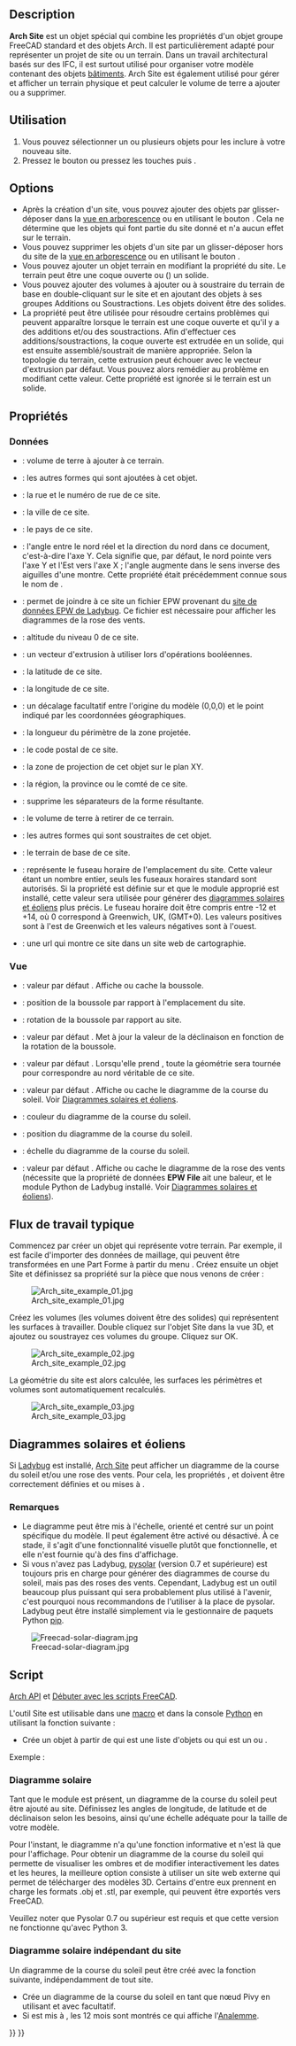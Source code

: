 <languages/>

{{Docnav/fr
|[[BIM_Project/fr|Projet]]
|[[Arch_Building/fr|Bâtiment]]
|[[BIM_Workbench/fr|Atelier BIM]]
|IconL=BIM_Project.svg
|IconR=Arch_Building.svg
|IconC=Workbench_BIM.svg
}}

{{VeryImportantMessage|Cette commande fait partie de l'ensemble intégré de l'[[BIM_Workbench/fr|atelier BIM]] avec la V1.0<br>
Cette page a été mise à jour pour cette version.}}

{{GuiCommand/fr
|Name=Arch Site
|Name/fr=Arch Site
|MenuLocation=3D/BIM → Site
|Workbenches=[[BIM_Workbench/fr|BIM]]
|Shortcut={{KEY|S}} {{KEY|I}}
|SeeAlso=
}}

==Description==

'''Arch Site''' est un objet spécial qui combine les propriétés d'un objet groupe FreeCAD standard et des objets Arch. Il est particulièrement adapté pour représenter un projet de site ou un terrain. Dans un travail architectural basés sur des IFC, il est surtout utilisé pour organiser votre modèle contenant des objets [[Arch_Building/fr|bâtiments]]. Arch Site est également utilisé pour gérer et afficher un terrain physique et peut calculer le volume de terre a ajouter ou a supprimer.

<span id="Usage"></span>
==Utilisation==

# Vous pouvez sélectionner un ou plusieurs objets pour les inclure à votre nouveau site.
# Pressez le bouton {{Button|[[Image:Arch_Site.svg|16px]] [[Arch_Site/fr|Site]]}} ou pressez les touches {{KEY|S}} puis {{KEY|I}}.

==Options==

* Après la création d'un site, vous pouvez ajouter des objets par glisser-déposer dans la [[Tree_view/fr|vue en arborescence]] ou en utilisant le bouton {{Button|[[Image:Arch Add.svg|16px]] [[Arch_Add/fr|Arch Ajouter]]}}. Cela ne détermine que les objets qui font partie du site donné et n'a aucun effet sur le terrain.
* Vous pouvez supprimer les objets d'un site par un glisser-déposer hors du site de la [[Tree_view/fr|vue en arborescence]] ou en utilisant le bouton {{Button|[[Image:Arch Remove.svg|16px]] [[Arch_Remove/fr|Arch Supprimer]]}}.
* Vous pouvez ajouter un objet terrain en modifiant la propriété {{PropertyData|Terrain}} du site. Le terrain peut être une coque ouverte ou ({{Version/fr|0.21}}) un solide.
* Vous pouvez ajouter des volumes à ajouter ou à soustraire du terrain de base en double-cliquant sur le site et en ajoutant des objets à ses groupes Additions ou Soustractions. Les objets doivent être des solides.
* La propriété {{PropertyData|Extrusion Vector}} peut être utilisée pour résoudre certains problèmes qui peuvent apparaître lorsque le terrain est une coque ouverte et qu'il y a des additions et/ou des soustractions. Afin d'effectuer ces additions/soustractions, la coque ouverte est extrudée en un solide, qui est ensuite assemblé/soustrait de manière appropriée. Selon la topologie du terrain, cette extrusion peut échouer avec le vecteur d'extrusion par défaut. Vous pouvez alors remédier au problème en modifiant cette valeur. Cette propriété est ignorée si le terrain est un solide.

<span id="Properties"></span>
==Propriétés==

<span id="Data"></span>
=== Données ===

{{Properties_Title|Site}}

* {{PropertyData|Addition Volume|Volume}} : volume de terre à ajouter à ce terrain.
* {{PropertyData|Additions|LinkList}} : les autres formes qui sont ajoutées à cet objet.
* {{PropertyData|Address|String}} : la rue et le numéro de rue de ce site.
* {{PropertyData|City|String}} : la ville de ce site.
* {{PropertyData|Country|String}} : le pays de ce site.
* {{PropertyData|Declination|Angle}} : l'angle entre le nord réel et la direction du nord dans ce document, c'est-à-dire l'axe Y. Cela signifie que, par défaut, le nord pointe vers l'axe Y et l'Est vers l'axe X ; l'angle augmente dans le sens inverse des aiguilles d'une montre. Cette propriété était précédemment connue sous le nom de {{PropertyData|North Deviation}}.
* {{PropertyData|EPW File|FileIncluded}} : permet de joindre à ce site un fichier EPW provenant du [https://www.ladybug.tools/epwmap/ site de données EPW de Ladybug]. Ce fichier est nécessaire pour afficher les diagrammes de la rose des vents.
* {{PropertyData|Elevation|Length}} : altitude du niveau 0 de ce site.
* {{PropertyData|Extrusion Vector|Vector}} : un vecteur d'extrusion à utiliser lors d'opérations booléennes.
* {{PropertyData|Latitude|Float}} : la latitude de ce site.
* {{PropertyData|Longitude|Float}} : la longitude de ce site.
* {{PropertyData|Origin Offset|Vector}} : un décalage facultatif entre l'origine du modèle (0,0,0) et le point indiqué par les coordonnées géographiques.
* {{PropertyData|Perimeter|Length}} : la longueur du périmètre de la zone projetée.
* {{PropertyData|Postal Code|String}} : le code postal de ce site.
* {{PropertyData|Projected Area|Area}} : la zone de projection de cet objet sur le plan XY.
* {{PropertyData|Region|String}} : la région, la province ou le comté de ce site.
* {{PropertyData|Remove Splitter|Bool}} : supprime les séparateurs de la forme résultante.
* {{PropertyData|Subtraction Volume|Volume}} : le volume de terre à retirer de ce terrain.
* {{PropertyData|Subtractions|LinkList}} : les autres formes qui sont soustraites de cet objet.
* {{PropertyData|Terrain|Link}} : le terrain de base de ce site.
* {{PropertyData|Time Zone|Integer}} : représente le fuseau horaire de l'emplacement du site. Cette valeur étant un nombre entier, seuls les fuseaux horaires standard sont autorisés. Si la propriété {{PropertyView|Solar Diagram}} est définie sur {{TRUE}} et que le module approprié est installé, cette valeur sera utilisée pour générer des [[#Diagrammes_solaires_et_éoliens|diagrammes solaires et éoliens]] plus précis. Le fuseau horaire doit être compris entre -12 et +14, où 0 correspond à Greenwich, UK, (GMT+0). Les valeurs positives sont à l'est de Greenwich et les valeurs négatives sont à l'ouest.
* {{PropertyData|Url|String}} : une url qui montre ce site dans un site web de cartographie.

<span id="View"></span>
=== Vue ===

{{Properties_Title|Compass}}

* {{PropertyView|Compass|Bool}} : valeur par défaut {{Value|False}}. Affiche ou cache la boussole.
* {{PropertyView|Compass Position|Vector}} : position de la boussole par rapport à l'emplacement du site.
* {{PropertyView|Compass Rotation|Angle}} : rotation de la boussole par rapport au site.
* {{PropertyView|Update Declination|Bool}} : valeur par défaut {{Value|False}}. Met à jour la valeur de la déclinaison en fonction de la rotation de la boussole.

{{Properties_Title|Site}}

* {{PropertyView|Orientation|Enumeration}} : valeur par défaut {{Value|Project North}}. Lorsqu'elle prend {{Value|True North}}, toute la géométrie sera tournée pour correspondre au nord véritable de ce site.
* {{PropertyView|Solar Diagram|Bool}} : valeur par défaut {{Value|False}}. Affiche ou cache le diagramme de la course du soleil. Voir [[#Diagrammes_solaires_et_éoliens|Diagrammes solaires et éoliens]].
* {{PropertyView|Solar Diagram Color|Color}} : couleur du diagramme de la course du soleil.
* {{PropertyView|Solar Diagram Position|Vector}} : position du diagramme de la course du soleil.
* {{PropertyView|Solar Diagram Scale|Float}} : échelle du diagramme de la course du soleil.
* {{PropertyView|Wind Rose|Bool}} : valeur par défaut {{Value|False}}. Affiche ou cache le diagramme de la rose des vents (nécessite que la propriété de données '''EPW File''' ait une baleur, et le module Python de Ladybug installé. Voir [[#Diagrammes_solaires_et_éoliens|Diagrammes solaires et éoliens]]).

<span id="Typical_workflow"></span>
== Flux de travail typique ==

Commencez par créer un objet qui représente votre terrain. Par exemple, il est facile d'importer des données de maillage, qui peuvent être transformées en une Part Forme à partir du menu {{MenuCommand|Part → Créer une forme à partir d'un maillage}}. Créez ensuite un objet Site et définissez sa propriété {{PropertyData|Terrain}} sur la pièce que nous venons de créer :

[[Image:Arch site example 01.jpg]]

Créez les volumes (les volumes doivent être des solides) qui représentent les surfaces à travailler. Double cliquez sur l'objet Site dans la vue 3D, et ajoutez ou soustrayez ces volumes du groupe. Cliquez sur OK.

[[Image:Arch site example 02.jpg]]

La géométrie du site est alors calculée, les surfaces les périmètres et volumes sont automatiquement recalculés.

[[Image:Arch site example 03.jpg]]

<span id="Solar_and_wind_diagrams"></span>
== Diagrammes solaires et éoliens ==

Si [https://www.ladybug.tools/ladybug.html Ladybug] est installé, [[Arch_Site/fr|Arch Site]] peut afficher un diagramme de la course du soleil et/ou une rose des vents. Pour cela, les propriétés {{PropertyData|Longitude}}, {{PropertyData|Latitude}} et {{PropertyData|NorthDeviation}} doivent être correctement définies et {{PropertyView|SolarDiagram}} ou {{PropertyView|Wind Rose}} mises à {{TRUE}}.

<span id="Notes"></span>
=== Remarques ===

* Le diagramme peut être mis à l'échelle, orienté et centré sur un point spécifique du modèle. Il peut également être activé ou désactivé. À ce stade, il s'agit d'une fonctionnalité visuelle plutôt que fonctionnelle, et elle n'est fournie qu'à des fins d'affichage. 
* Si vous n'avez pas Ladybug, [http://pysolar.org/ pysolar] (version 0.7 et supérieure) est toujours pris en charge pour générer des diagrammes de course du soleil, mais pas des roses des vents. Cependant, Ladybug est un outil beaucoup plus puissant qui sera probablement plus utilisé à l'avenir, c'est pourquoi nous recommandons de l'utiliser à la place de pysolar. Ladybug peut être installé simplement via le gestionnaire de paquets Python [https://github.com/ladybug-tools/ladybug?tab=readme-ov-file#installation pip].

[[Image:Freecad-solar-diagram.jpg]]

<span id="Scripting"></span>
==Script==

{{Emphasis|Voir aussi :}} [[Arch_API/fr|Arch API]] et [[FreeCAD_Scripting_Basics/fr|Débuter avec les scripts FreeCAD]].

L'outil Site est utilisable dans une [[Macros/fr|macro]] et dans la console [[Python/fr|Python]] en utilisant la fonction suivante :

{{Code|code=
Site = makeSite(objectslist=None, baseobj=None, name="Site")
}}

* Crée un objet {{incode|Site}} à partir de {{incode|objectlist}} qui est une liste d'objets ou {{incode|baseobj}} qui est un {{incode|Shape}} ou {{incode|Terrain}}.

Exemple :
{{Code|code=
import FreeCAD, Draft, Arch

p1 = FreeCAD.Vector(0, 0, 0)
p2 = FreeCAD.Vector(2000, 0, 0)
baseline = Draft.makeLine(p1, p2)
Wall = Arch.makeWall(baseline, length=None, width=150, height=2000)
FreeCAD.ActiveDocument.recompute()

Building = Arch.makeBuilding([Wall])
Site = Arch.makeSite([Building])

FreeCAD.ActiveDocument.recompute()
FreeCAD.Gui.ActiveDocument.ActiveView.viewIsometric()
}}

<span id="Solar_diagram"></span>
=== Diagramme solaire ===

Tant que le module {{incode|pysolar}} est présent, un diagramme de la course du soleil peut être ajouté au site. Définissez les angles de longitude, de latitude et de déclinaison selon les besoins, ainsi qu'une échelle adéquate pour la taille de votre modèle.

Pour l'instant, le diagramme n'a qu'une fonction informative et n'est là que pour l'affichage. Pour obtenir un diagramme de la course du soleil qui permette de visualiser les ombres et de modifier interactivement les dates et les heures, la meilleure option consiste à utiliser un site web externe qui permet de télécharger des modèles 3D. Certains d'entre eux prennent en charge les formats .obj et .stl, par exemple, qui peuvent être exportés vers FreeCAD. 

Veuillez noter que Pysolar 0.7 ou supérieur est requis et que cette version ne fonctionne qu'avec Python 3.

{{Code|code=
Site.Longitude = -46.38
Site.Latitude = -23.33
Site.Declination = 30
# Uncomment if you want to show the compass
# Site.ViewObject.Compass = True

Site.ViewObject.SolarDiagram = True
Site.ViewObject.SolarDiagramScale = 10000
FreeCAD.ActiveDocument.recompute()
}}

<span id="Solar_diagram_independent_of_Site"></span>
=== Diagramme solaire indépendant du site ===

Un diagramme de la course du soleil peut être créé avec la fonction suivante, indépendamment de tout site.
{{Code|code=
Node = makeSolarDiagram(longitude, latitude, scale=1, complete=False)
}}

* Crée un diagramme de la course du soleil en tant que nœud Pivy en utilisant {{incode|longitude}} et {{incode|latitude}} avec {{incode|scale}} facultatif.
* Si {{incode|complete}} est mis à {{incode|True}}, les 12 mois sont montrés ce qui affiche l'[https://fr.wikipedia.org/wiki/Analemme Analemme].

{{Code|code=
import FreeCADGui, Arch

Node = Arch.makeSolarDiagram(-46.38, -23.33, scale=10000, complete=True)
FreeCAD.Gui.ActiveDocument.ActiveView.getSceneGraph().addChild(Node)
}}


{{Docnav/fr
|[[BIM_Project/fr|Projet]]
|[[Arch_Building/fr|Bâtiment]]
|[[BIM_Workbench/fr|Atelier BIM]]
|IconL=BIM_Project.svg
|IconR=Arch_Building.svg
|IconC=Workbench_BIM.svg
}}

{{BIM_Tools_navi{{#translation:}}}}
{{Userdocnavi{{#translation:}}}}
